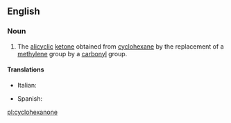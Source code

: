 ==English==
{{wikipedia}}

===Noun===
{{en-noun|~}}

# {{context|organic compound|lang=en}} The [[alicyclic]] [[ketone]] obtained from [[cyclohexane]] by the replacement of a [[methylene]] group by a [[carbonyl]] group.

====Translations====
{{trans-top|cyclohexanone}}
*Italian: {{t-|it|cicloesanone|m}}
{{trans-mid}}
* Spanish: {{t-|es|ciclohexanona|f}}
{{trans-bottom}}

[[pl:cyclohexanone]]